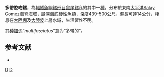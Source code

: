 {{Speciesbox
| taxon = Coelorinchus multifasciatus
| status = NE
| status_system = iucn3.1
| trend = unknow
| binomial_authority = [[Sazonov|Sazonov]] & [[Iwamoto|Iwamoto]], 1992
| synonyms = *''Caelorinchus multifasciatus'' <small>Sazonov & Iwamoto, 1992</small>
}}
'''多帶腔吻鱈'''，為[[輻鰭魚綱|輻鰭魚綱]][[鱈形目|鱈形目]][[鼠尾鱈科|鼠尾鱈科]]的其中一[[種|種]]，分布於東南[[太平洋|太平洋]]Salay Gomez海脊海域，屬深海底棲性魚類，深度439-500公尺，體長可達14公分，棲息在[[大陸棚|大陸棚]]及[[大陸坡|大陸坡]]上層水域，生活習性不明。

其[[种加词|种加词]]“''multifasciatus''”意为“多带的”。

==参考文献==
*{{FishBase_species|genus=Coelorinchus|species=multifasciatus|year=2015|month=11}}

{{taxonbar}}
[[Category:1992年描述的鱼类|D]]
[[Category:腔吻鱈屬|D]]